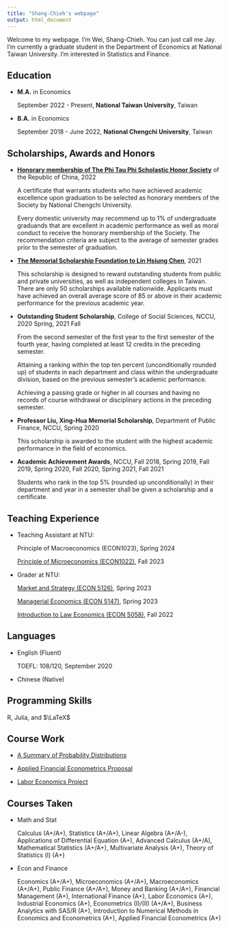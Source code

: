 ```yaml
---
title: "Shang-Chieh's webpage"
output: html_document
---
```


Welcome to my webpage. I'm Wei, Shang-Chieh. You can just call me Jay. I'm currently a graduate student in the Department of Economics at National Taiwan University. I'm interested in Statistics and Finance. 

## Education

- __M.A.__ in Economics

  September 2022 - Present, __National Taiwan University__, Taiwan 

- __B.A.__ in Economics 
  
  September 2018 - June 2022, __National Chengchi University__, Taiwan

## Scholarships, Awards and Honors

- [__Honorary membership of The Phi Tau Phi Scholastic Honor Society__](http://www.phitauphi.org.tw) of the Republic of China, 2022

  A certificate that warrants students who have achieved academic excellence upon graduation to be selected as honorary members of the Society by National Chengchi University.
  
  Every domestic university may recommend up to 1% of undergraduate graduands that are excellent in academic performance as well as moral conduct to receive the honorary membership of the Society. The recommendation criteria are subject to the average of semester grades prior to the semester of graduation.
  
- [__The Memorial Scholarship Foundation to Lin Hsiung Chen__](http://www.ta-yung.com.tw/?fbclid=IwAR0I4QUFx46Rl6HGlP9VK09xOIrpQt5RWZbKc00NhUSNYJ-OjkWh_lnJv9I), 2021

  This scholarship is designed to reward outstanding students from public and private universities, as well as independent colleges in Taiwan. There are only 50 scholarships available nationwide. Applicants must have achieved an overall average score of 85 or above in their academic performance for the previous academic year.
  
- __Outstanding Student Scholarship__, College of Social Sciences, NCCU, 2020 Spring, 2021 Fall

  From the second semester of the first year to the first semester of the fourth year, having completed at least 12 credits in the preceding semester.

  Attaining a ranking within the top ten percent (unconditionally rounded up) of students in each department and class within the undergraduate division, based on the previous semester's academic performance.

  Achieving a passing grade or higher in all courses and having no records of course withdrawal or disciplinary actions in the preceding semester.
  
- __Professor Liu, Xing-Hua Memorial Scholarship__, Department of Public Finance, NCCU, Spring 2020

  This scholarship is awarded to the student with the highest academic performance in the field of economics.
  
- __Academic Achievement Awards__, NCCU, Fall 2018, Spring 2019, Fall 2019, Spring 2020, Fall 2020, Spring 2021, Fall 2021

  Students  who  rank  in  the  top  5%  (rounded  up  unconditionally)  in  their  department and year in a semester shall be given a scholarship and a certificate.

## Teaching Experience

- Teaching Assistant at NTU:

  Principle of Macroeconomics (ECON1023), Spring 2024

  [Principle of Microeconomics (ECON1022)](https://nol.ntu.edu.tw/nol/coursesearch/print_table.php?course_id=303%2010130&class=03&dpt_code=7050&ser_no=39785&semester=112-1&lang=EN), Fall 2023

- Grader at NTU:

  [Market and Strategy (ECON 5126)](https://nol.ntu.edu.tw/nol/coursesearch/print_table.php?course_id=323%20U2250&class=&dpt_code=3230&ser_no=82701&semester=111-2&lang=EN), Spring 2023

  [Managerial Economics (ECON 5147)](https://nol.ntu.edu.tw/nol/coursesearch/print_table.php?course_id=323%20U5400&class=&dpt_code=3030&ser_no=86258&semester=111-2&lang=EN), Spring 2023
  
  [Introduction to Law Economics (ECON 5058)](https://nol.ntu.edu.tw/nol/coursesearch/print_table.php?course_id=323%20U7170&class=&dpt_code=3230&ser_no=28669&semester=111-1&lang=EN), Fall 2022

## Languages

- English (Fluent)

  TOEFL: 108/120, September 2020

- Chinese (Native)

## Programming Skills

R, Julia, and $\LaTeX$


## Course Work

- [A Summary of Probability Distributions](content/Summary.html)

- [Applied Financial Econometrics Proposal](content/AFE_paper.pdf)

- [Labor Economics Project](content/107205036.pdf)
  
## Courses Taken

- Math and Stat

  Calculus (A+/A+), Statistics (A+/A+), Linear Algebra (A+/A-), Applications of Differential Equation (A+), Advanced Calculus (A+/A), Mathematical Statistics (A+/A+), Multivariate Analysis (A+), Theory of Statistics (Ⅰ)  (A+)
  
- Econ and Finance

  Economics (A+/A+), Microeconomics (A+/A+), Macroeconomics (A+/A+), Public Finance (A+/A+), Money and Banking (A+/A+), Financial Management (A+), International Finance (A+), Labor Economics (A+), Industrial Economics (A+), Econometrics (I)/(II) (A+/A+), Business Analytics with SAS/R (A+), Introduction to Numerical Methods in Economics and Econometrics (A+), Applied Financial Econometrics (A+)

